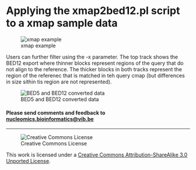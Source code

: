 Applying the xmap2bed12.pl script to a xmap sample data
==========

![xmap example](pictures/xmap_example.png)

Users can further filter using the -x parameter.
The top track shows the BED12 export where thinner blocks represent regions of the query that do not align to the reference. The thicker blocks in both tracks represent the region of the referenec that is matched in teh query cmap (but differences in size sithin tis region are not represented).

![BED5 and BED12 converted data](pictures/xmap2bed12_example.png)

<h4>Please send comments and feedback to <a href="mailto:nucleomics.bioinformatics@vib.be">nucleomics.bioinformatics@vib.be</a></h4>

------------

![Creative Commons License](http://i.creativecommons.org/l/by-sa/3.0/88x31.png?raw=true)

This work is licensed under a [Creative Commons Attribution-ShareAlike 3.0 Unported License](http://creativecommons.org/licenses/by-sa/3.0/).
